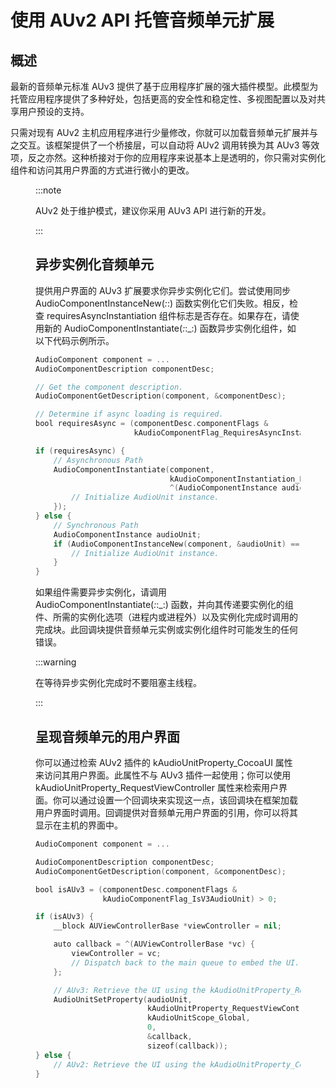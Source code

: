 # 使用 AUv2 API 托管音频单元扩展

<ToBePolishedAfterTranslation />

<OriginalSource
  title="Hosting Audio Unit Extensions Using the AUv2 API"
  url="https://developer.apple.com/documentation/audiotoolbox/audio_unit_v3_plug-ins/hosting_audio_unit_extensions_using_the_auv2_api"
  summary="更新现有的 Audio Unit v2 主机应用程序以加载和使用 Audio Unit 扩展"
/>

## 概述

最新的音频单元标准 AUv3 提供了基于应用程序扩展的强大插件模型。此模型为托管应用程序提供了多种好处，包括更高的安全性和稳定性、多视图配置以及对共享用户预设的支持。

只需对现有 AUv2 主机应用程序进行少量修改，你就可以加载音频单元扩展并与之交互。该框架提供了一个桥接层，可以自动将 AUv2 调用转换为其 AUv3 等效项，反之亦然。这种桥接对于你的应用程序来说基本上是透明的，你只需对实例化组件和访问其用户界面的方式进行微小的更改。

<Figure src={require("./image_1.png")} size={720} edge="white" />

:::note

AUv2 处于维护模式，建议你采用 AUv3 API 进行新的开发。

:::

## 异步实例化音频单元

提供用户界面的 AUv3 扩展要求你异步实例化它们。尝试使用同步 AudioComponentInstanceNew(_:_:) 函数实例化它们失败。相反，检查 requiresAsyncInstantiation 组件标志是否存在。如果存在，请使用新的 AudioComponentInstantiate(_:_:\_:) 函数异步实例化组件，如以下代码示例所示。

```swift
AudioComponent component = ...
AudioComponentDescription componentDesc;

// Get the component description.
AudioComponentGetDescription(component, &componentDesc);

// Determine if async loading is required.
bool requiresAsync = (componentDesc.componentFlags &
                      kAudioComponentFlag_RequiresAsyncInstantiation) > 0;

if (requiresAsync) {
    // Asynchronous Path
    AudioComponentInstantiate(component,
                              kAudioComponentInstantiation_LoadOutOfProcess,
                              ^(AudioComponentInstance audioUnit, OSStatus error) {
        // Initialize AudioUnit instance.
    });
} else {
    // Synchronous Path
    AudioComponentInstance audioUnit;
    if (AudioComponentInstanceNew(component, &audioUnit) == noErr) {
        // Initialize AudioUnit instance.
    }
}
```

如果组件需要异步实例化，请调用 AudioComponentInstantiate(_:_:\_:) 函数，并向其传递要实例化的组件、所需的实例化选项（进程内或进程外）以及实例化完成时调用的完成块。此回调块提供音频单元实例或实例化组件时可能发生的任何错误。

:::warning

在等待异步实例化完成时不要阻塞主线程。

:::

## 呈现音频单元的用户界面

你可以通过检索 AUv2 插件的 kAudioUnitProperty_CocoaUI 属性来访问其用户界面。此属性不与 AUv3 插件一起使用；你可以使用 kAudioUnitProperty_RequestViewController 属性来检索用户界面。你可以通过设置一个回调块来实现这一点，该回调块在框架加载用户界面时调用。回调提供对音频单元用户界面的引用，你可以将其显示在主机的界面中。

```swift
AudioComponent component = ...

AudioComponentDescription componentDesc;
AudioComponentGetDescription(component, &componentDesc);

bool isAUv3 = (componentDesc.componentFlags &
               kAudioComponentFlag_IsV3AudioUnit) > 0;

if (isAUv3) {
    __block AUViewControllerBase *viewController = nil;

    auto callback = ^(AUViewControllerBase *vc) {
        viewController = vc;
        // Dispatch back to the main queue to embed the UI.
    };

    // AUv3: Retrieve the UI using the kAudioUnitProperty_RequestViewController property.
    AudioUnitSetProperty(audioUnit,
                         kAudioUnitProperty_RequestViewController,
                         kAudioUnitScope_Global,
                         0,
                         &callback,
                         sizeof(callback));
} else {
    // AUv2: Retrieve the UI using the kAudioUnitProperty_CocoaUI property.
}
```
